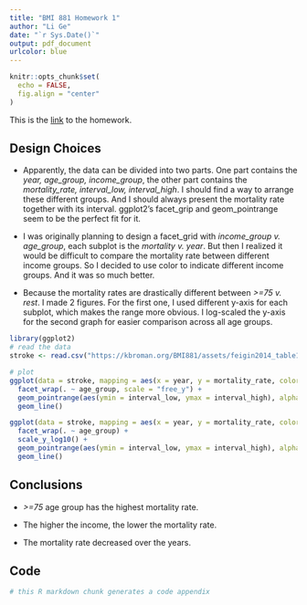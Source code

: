 ```yaml
---
title: "BMI 881 Homework 1"
author: "Li Ge"
date: "`r Sys.Date()`"
output: pdf_document
urlcolor: blue
---
```


```r
knitr::opts_chunk$set(
  echo = FALSE,
  fig.align = "center"
)

```

This is the [link](https://kbroman.org/BMI881/homework1.html) to the homework.

## Design Choices

* Apparently, the data can be divided into two parts. One part contains the *year, age_group, income_group*, the other part contains the *mortality_rate, interval_low, interval_high*. I should find a way to arrange these different groups. And I should always present the mortality rate together with its interval. ggplot2's facet_grip and geom_pointrange seem to be the perfect fit for it.

* I was originally planning to design a facet_grid with *income_group v. age_group*, each subplot is the *mortality v. year*. But then I realized it would be difficult to compare the mortality rate between different income groups. So I decided to use color to indicate different income groups. And it was so much better.

* Because the mortality rates are drastically different between *>=75 v. rest*. I made 2 figures. For the first one, I used different y-axis for each subplot, which makes the range more obvious. I log-scaled the y-axis for the second graph for easier comparison across all age groups.

```r
library(ggplot2)
# read the data
stroke <- read.csv("https://kbroman.org/BMI881/assets/feigin2014_table1_mortality.csv")

# plot
ggplot(data = stroke, mapping = aes(x = year, y = mortality_rate, color = income_group)) + 
  facet_wrap(. ~ age_group, scale = "free_y") + 
  geom_pointrange(aes(ymin = interval_low, ymax = interval_high), alpha = 0.5) + 
  geom_line()

ggplot(data = stroke, mapping = aes(x = year, y = mortality_rate, color = income_group)) + 
  facet_wrap(. ~ age_group) + 
  scale_y_log10() +
  geom_pointrange(aes(ymin = interval_low, ymax = interval_high), alpha = 0.5) + 
  geom_line()

```

## Conclusions

* *>=75* age group has the highest mortality rate.

* The higher the income, the lower the mortality rate.

* The mortality rate decreased over the years.

## Code

```r
# this R markdown chunk generates a code appendix
  ```
